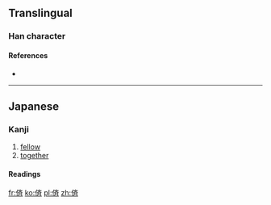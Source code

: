 ==Translingual==

===Han character===
{{Han char|rn=9|rad=人|as=08|sn=10|four=|canj=OYKL|ids=⿰亻斉}}

====References====
* {{Han ref|kx=0109.171|uh=346A|ud=13418}}

----

==Japanese==

===Kanji===
{{ja-kanji|grade=|rs=人08|style=s|kyu=儕}}

# [[fellow]]
# [[together]]

====Readings====
{{ja-readings
|goon=[[せい]] (sei)
|kanon=[[さい]] (sai)
|kanyoon=[[ぜ]] (ze)
|kun=[[ともがら]] (tomogara)
}}

[[fr:㑪]]
[[ko:㑪]]
[[pl:㑪]]
[[zh:㑪]]
